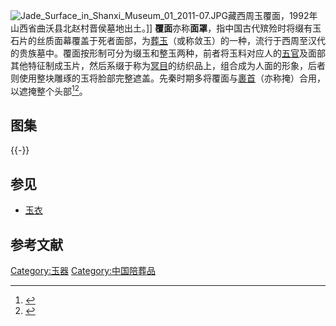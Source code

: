 [[File:Jade_Surface_in_Shanxi_Museum_01_2011-07.JPG|thumb]]藏西周玉覆面，1992年山西省曲沃县北赵村晋侯墓地出土。]]
'''覆面'''亦称'''面罩'''，指中国古代殡殓时将缀有玉石片的丝质面幕覆盖于死者面部，为[[葬玉|葬玉]]（或称敛玉）的一种，流行于西周至汉代的贵族墓中。覆面按形制可分为缀玉和整玉两种，前者将玉料对应人的[[五官|五官]]及面部其他特征制成玉片，然后系缀于称为[[冥目|冥目]]的纺织品上，组合成为人面的形象，后者则使用整块雕琢的玉将脸部完整遮盖。先秦时期多将覆面与[[裹首|裹首]]（亦称掩）合用，以遮掩整个头部<ref>{{cite web|url=http://news.gmw.cn/newspaper/2013-06/23/content_1632624.htm|title=《诡异神秘的玉覆面》|accessdate=2013-11-03|work=黑王辉|publisher=光明网|archive-date=2016-03-05|archive-url=https://web.archive.org/web/20160305041521/http://news.gmw.cn/newspaper/2013-06/23/content_1632624.htm|dead-url=no}}</ref><ref>{{cite web|url=http://www.daynews.com.cn/news/tpxw/84544.html|title=《玉覆面》|accessdate=2013-11-03|work=陈汾霞|publisher=山西新闻网}}{{dead link|date=2018年4月 |bot=InternetArchiveBot |fix-attempted=yes }}</ref>。
==图集==
{{multiple image
| align  = left
| image1 = Jibeiking mask 2008 09 07.jpg
| width1 = 240
| caption1 = 济南双乳山汉墓（[[济北王墓|济北王墓]]）出土西汉玉覆面，[[山东博物馆|山东博物馆]]藏。
| image2 = Jade Face Cover in Xuzhou Museum 2013-01.JPG
| width2 = 240
| caption2 = 徐州子房山3号墓（可能为某楚国贵族墓）出土西汉玉覆面，[[徐州博物馆|徐州博物馆]]藏。}}
{{-}} 
==参见==
*[[玉衣|玉衣]]
==参考文献==
{{reflist|2}}
{{DEFAULTSORT:F}}
{{Archaeology-stub}}
[[Category:玉器|Category:玉器]]
[[Category:中国陪葬品|Category:中国陪葬品]]